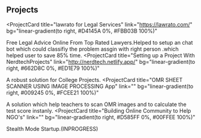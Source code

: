 ## Projects

<ProjectCard
  title="lawrato for Legal Services"
  link="https://lawrato.com/"
  bg="linear-gradient(to right, #D4145A 0%, #FBB03B 100%)"
>
  Free Legal Advice Online From Top Rated Lawyers.Helped to setup an chat bot which could classifiy the problem assgin with right person .which helped user to save 85% time. 
</ProjectCard>
<ProjectCard
  title="Setting  up a  Project With NerdtechProjects"
  link="http://nerdtech.netlify.app/"
  bg="linear-gradient(to right, #662D8C 0%, #ED1E79 100%)"
>
  A robust solution for College Projects.
</ProjectCard>
<ProjectCard
  title="OMR SHEET SCANNER USING IMAGE PROCESSING App"
  link=""
  bg="linear-gradient(to right, #009245 0%, #FCEE21 100%)"
>
  A solution which help teachers to scan OMR images and to calculate the test score instanly.
</ProjectCard>
<ProjectCard
  title="Building Online Community to Help NGO's"
  link=""
  bg="linear-gradient(to right, #D585FF 0%, #00FFEE 100%)"
>
  Stealth Mode Startup.(INPROGRESS) 
</ProjectCard>
